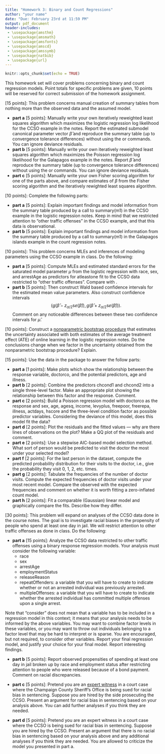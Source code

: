 ```yaml
---
title: "Homework 3: Binary and Count Regressions"
author: "your name"
date: "Due: February 23rd at 11:59 PM"
output: pdf_document
header-includes: 
 - \usepackage{amsthm}
 - \usepackage{amsmath}
 - \usepackage{amsfonts}
 - \usepackage{amscd}
 - \usepackage{amssymb}
 - \usepackage{natbib}
 - \usepackage{url}
---
```


\allowdisplaybreaks

\newcommand{\Var}{\mathrm{Var}}
\newcommand{\Prob}{\mathbb{P}}
\newcommand{\E}{\mathrm{E}}
\newcommand{\R}{\mathbb{R}}
\newcommand{\inner}[1]{\langle #1 \rangle}
\newcommand{\yobs}{y_{\text{obs}}}
\newcommand{\simiid}{\stackrel{iid}{\sim}}
```r
knitr::opts_chunk$set(echo = TRUE)
```


This homework set will cover problems concerning binary and count regression models. Point totals for specific problems are given, 10 points will be reserved for correct submission of the homework assignment.

\vspace*{1cm}


\noindent{\bf Problem 1} [15 points]: This problem concerns manual creation of summary tables from nothing more than the observed data and the assumed model.

 - **part a** [5 points]: Manually write your own iteratively reweighted least squares algorithm which maximizes the logistic regression log likelihood for the CCSO example in the notes. Report the estimated submodel canonical parameter vector $\hat\beta$ and reproduce the summary table (up to convergence tolerance differences) without using the \texttt{glm} or \texttt{summary} commands. You can ignore deviance residuals.
 - **part b** [5 points]: Manually write your own iteratively reweighted least squares algorithm which maximizes the Poisson regression log likelihood for the Galapagos example in the notes. Report $\hat\beta$ and reproduce the summary table (up to convergence tolerance differences) without using the \texttt{glm} or \texttt{summary} commands. You can ignore deviance residuals. 
 - **part c** [5 points]: Manually write your own Fisher scoring algorithm for one of the parts above, and compare estimates of $\beta$ from the Fisher scoring algorithm and the iteratively rewighted least squares algorithm.

\vspace*{1cm}

\noindent{\bf Problem 2} [10 points]: Complete the following parts:

 - **part a** [5 points]: Explain important findings and model information from the summary table produced by a call to summary(m1) in the CCSO example in the logistic regression notes. Keep in mind that we restricted attention to "other traffic offenses" in the CCSO example, and that this data is observational.
 - **part b** [5 points]: Explain important findings and model information from the summary table produced by a call to summary(m1) in the Galapagos islands example in the count regression notes.


\vspace*{1cm}


\noindent{\bf Problem 3} [10 points]: This problem concerns MLEs and inferences of modeling parameters using the CCSO example in class. Do the following:

 - **part a** [5 points]: Compute MLEs and estimated standard errors for the saturated model parameter $\mu$ from the logistic regression with race, sex, and arrestAge as predictors for atleastone fit to the CCSO data restricted to "other traffic offenses". Compare with \texttt{predict.glm}. 
 - **part b** [5 points]: Then construct Wald based confidence intervals for the estimated mean value parameters. Also construct confidence intervals 
$$( g(\hat\beta - z_{\alpha/2}\text{s}e(\hat{\beta})), g(\hat\beta + z_{\alpha/2}\text{s}e(\hat{\beta})) ). 
$$
Comment on any noticeable differences between these two confidence intervals for $\hat{\mu}$.
 
\vspace*{1cm}

\noindent{\bf Problem 4} [10 points]: Construct a [nonparametric bootstrap procedure](http://users.stat.umn.edu/~helwig/notes/npboot-notes.html) that estimates the uncertainty associated with both estimates of the average treatment effect (ATE) of online learning in the logistic regression notes. Do the conclusions change when we factor in the uncertainty obtained from the nonparametric bootstrap procedure? Explain.

\vspace*{1cm}


\noindent{\bf Problem 5} [15 points]: Use the \texttt{dvisits} data in the \texttt{faraway} package to answer the follow parts:

 - **part a** [1 points]: Make plots which show the relationship between the response variable,
doctorco, and the potential predictors, age and illness.
 - **part b** [2 points]: Combine the predictors chcond1 and chcond2 into a single three-level factor. Make an appropriate plot showing the relationship between this factor and the response. Comment.
 - **part c** [2 points]: Build a Poisson regression model with doctorco as the response and sex, age, agesq, income, levyplus, freepoor, freerepa, illness, actdays, hscore and the three-level condition factor as possible predictor variables. Considering the deviance of this model, does this model fit the data?
 - **part d** [2 points]: Plot the residuals and the fitted values — why are there lines of observations on the plot? Make a QQ plot of the residuals and comment.
 - **part e** [2 points]: Use a stepwise AIC-based model selection method. What sort of person would be predicted to visit the doctor the most under your selected model?
 - **part f** [2 points]: For the last person in the dataset, compute the predicted probability distribution for their visits to the doctor, i.e., give the probability they visit 0, 1, 2, etc. times.
 - **part g** [2 points]: Tabulate the frequencies of the number of doctor visits. Compute the expected frequencies of doctor visits under your most recent model. Compare the observed with the expected frequencies and comment on whether it is worth fitting a zero-inflated count model.
 - **part h** [2 points]:	Fit a comparable (Gaussian) linear model and graphically compare the fits. Describe how they differ.


\vspace*{1cm}

\noindent{\bf Problem 6} [30 points]: This problem will expand on analyses of the CCSO data done in the course notes. The goal is to investigate racial biases in the propensity of people who spend at least one day in jail. We will restrict attention to other traffic offenses as done in class. Do the following: 

- **part a** [15 points]: Analyze the CCSO data restricted to other traffic offenses using a binary response regression models. Your analysis must consider the following variable: 
  + race
  + sex
  + arrestAge
  + employmentStatus
  + releaseReason 
  + repeatOffenders: a variable that you will have to create to indicate whether or not an arrested individual was previously arrested. 
  + multipleOffenses: a variable that you will have to create to indicate whether the arrested individual has committed multiple offenses upon a single arrest.
  
Note that "consider" does not mean that a variable has to be included in a regression model in this context; it means that your analysis needs to be informed by the above variables. You may want to combine factor levels in these variables, or you may want to throw out individuals belonging to a factor level that may be hard to interpret or is sparse. You are encouraged, but not required, to consider other variables. Report your final regression model, and justify your choice for your final model. Report interesting findings. 

- **part b** [5 points]: Report observed propensities of spending at least one day in jail broken up by race and employment status after restricting attention to people who were released because of a bond payment. Comment on racial discrepancies. 

- **part c** [5 points]: Pretend you are an [expert witness](https://academyofexperts.org/users-of-experts/what-is-an-expert-witness/) in a court case where the Champaign County Sheriff's Office is being sued for racial bias in sentencing. Suppose you are hired by the side prosecuting the CCSO. Present an argument for racial bias in sentencing based on your analysis above. You can add further analyses if you think they are needed.

- **part d** [5 points]: Pretend you are an expert witness in a court case where the CCSO is being sued for racial bias in sentencing. Suppose you are hired by the CCSO. Present an argument that there is no racial bias in sentencing based on your analysis above and any additional analyses if you think they are needed. You are allowed to criticize the model you presented in part a. 


